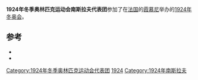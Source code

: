 {{Infobox Country Olympics
|NOC=YUG
|games=1924年冬季
|competitors=4
|sports=1
}}
'''1924年冬季奥林匹克运动会南斯拉夫代表团'''参加了在[[法国|法国]]的[[霞慕尼|霞慕尼]]举办的[[1924年冬季奥林匹克运动会|1924年冬奥会]]。

==参考==
{{refbegin}}
*{{cite book |title=Les Jeux de la VIII<sup>e</sup> Olympiade Paris 1924 - Rapport Officiel |author=(ed.) M. Avé, Comité Olympique Français |publisher=Librairie de France |location=Paris |language=fr |url=http://www.la84foundation.org/6oic/OfficialReports/1924/1924.pdf |format=PDF |accessdate=2008-01-31 |archive-date=2008-04-10 |archive-url=https://web.archive.org/web/20080410085129/http://www.la84foundation.org/6oic/OfficialReports/1924/1924.pdf |dead-url=yes }}
*{{cite web |title=Yugoslavia - 1924 |publisher=Olympic Committee of Serbia |url=http://www.oks.org.rs/z0101e.htm |accessdate=2008-06-10 }}{{dead link|date=十一月 2017 |bot=InternetArchiveBot }}
{{refend}}

{{1924年冬季奥林匹克运动会代表团}}
{{奥运会小作品}}

[[Category:1924年冬季奥林匹克运动会代表团|Category:1924年冬季奥林匹克运动会代表团]]
[[Category:奥运会南斯拉夫代表团|1924]]
[[Category:1924年南斯拉夫|Category:1924年南斯拉夫]]